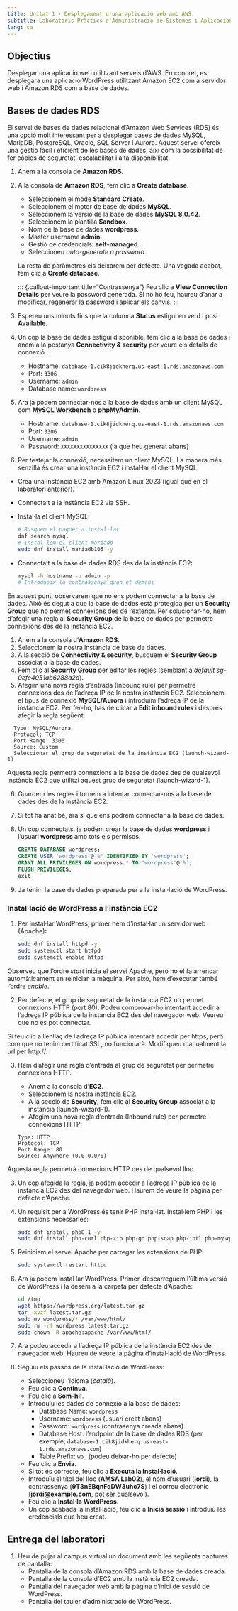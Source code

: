 ```yaml
---
title: Unitat 1 · Desplegament d'una aplicació web amb AWS
subtitle: Laboratoris Pràctics d'Administració de Sistemes i Aplicacions
lang: ca
---
```


## Objectius

Desplegar una aplicació web utilitzant serveis d'AWS. En concret, es desplegarà una aplicació WordPress utilitzant Amazon EC2 com a servidor web i Amazon RDS com a base de dades.

## Bases de dades RDS

El servei de bases de dades relacional d'Amazon Web Services (RDS) és una opció molt interessant per a desplegar bases de dades MySQL, MariaDB, PostgreSQL, Oracle, SQL Server i Aurora. Aquest servei ofereix una gestió fàcil i eficient de les bases de dades, així com la possibilitat de fer còpies de seguretat, escalabilitat i alta disponibilitat.

1. Anem a la consola de **Amazon RDS**.
2. A la consola de **Amazon RDS**, fem clic a **Create database**.

    * Seleccionem el mode **Standard Create**.
    * Seleccionem el motor de base de dades **MySQL**.
    * Seleccionem la versió de la base de dades **MySQL 8.0.42**.
    * Seleccionem la plantilla **Sandbox**.
    * Nom de la base de dades **wordpress**.
    * Master username **admin**.
    * Gestió de credencials: **self-managed**.
    * Seleccioneu *auto-generate a password*.

    La resta de paràmetres els deixarem per defecte. Una vegada acabat, fem clic a **Create database**.

    ::: {.callout-important title="Contrassenya"}
    Feu clic a **View Connection Details** per veure la password generada. Si no ho feu, haureu d'anar a modificar, regenerar la password i aplicar els canvis.
    :::

3. Espereu uns minuts fins que la columna **Status** estigui en verd i posi **Available**. 
4. Un cop la base de dades estigui disponible, fem clic a la base de dades i anem a la pestanya **Connectivity & security** per veure els detalls de connexió.

    * Hostname: `database-1.cik8jidkherq.us-east-1.rds.amazonaws.com`
    * Port: `3306`
    * Username: `admin`
    * Database name: `wordpress`


4. Ara ja podem connectar-nos a la base de dades amb un client MySQL com **MySQL Workbench** o **phpMyAdmin**.

    * Hostname: `database-1.cik8jidkherq.us-east-1.rds.amazonaws.com`
    * Port: `3306`
    * Username: `admin`
    * Password: `XXXXXXXXXXXXXXX` (la que heu generat abans)

5. Per testejar la connexió, necessitem un client MySQL. La manera més senzilla és crear una instància EC2 i instal·lar el client MySQL.
  
  - Crea una instància EC2 amb Amazon Linux 2023 (igual que en el laboratori anterior).
  - Connecta't a la instància EC2 via SSH.
  - Instal·la el client MySQL:

    ```bash
    # Busquem el paquet a instal·lar
    dnf search mysql
    # Instal·lem el client mariadb
    sudo dnf install mariadb105 -y
    ```

  - Connecta't a la base de dades RDS des de la instància EC2:

    ```bash
    mysql -h hostname -u admin -p
    # Introdueix la contrassenya quan et demani
    ```

En aquest punt, observarem que no ens podem connectar a la base de dades. Això és degut a que la base de dades està protegida per un **Security Group** que no permet connexions des de l'exterior. Per solucionar-ho, hem d'afegir una regla al **Security Group** de la base de dades per permetre connexions des de la instància EC2.

1. Anem a la consola d'**Amazon RDS**.
2. Seleccionem la nostra instància de base de dades.
3. A la secció de **Connectivity & security**, busquem el **Security Group** associat a la base de dades.
4. Fem clic al **Security Group** per editar les regles (semblant a *default sg-0efc4051ab6288a2d*). 
5. Afegim una nova regla d'entrada (Inbound rule) per permetre connexions des de l'adreça IP de la nostra instància EC2. Seleccionem el tipus de connexió **MySQL/Aurora** i introduïm l'adreça IP de la instància EC2. Per fer-ho, has de clicar a **Edit inbound rules** i després afegir la regla següent:

  ```plaintext
    Type: MySQL/Aurora
    Protocol: TCP
    Port Range: 3306
    Source: Custom
    Seleccionar el grup de seguretat de la instància EC2 (launch-wizard-1)
  ```

::: {.callout-note title="Observació"}
Aquesta regla permetrà connexions a la base de dades des de qualsevol instància EC2 que utilitzi aquest grup de seguretat (launch-wizard-1).
:::

6. Guardem les regles i tornem a intentar connectar-nos a la base de dades des de la instància EC2.
7. Si tot ha anat bé, ara sí que ens podrem connectar a la base de dades.
8. Un cop connectats, ja podem crear la base de dades **wordpress** i l'usuari **wordpress** amb tots els permisos.

    ```sql
    CREATE DATABASE wordpress;
    CREATE USER 'wordpress'@'%' IDENTIFIED BY 'wordpress';
    GRANT ALL PRIVILEGES ON wordpress.* TO 'wordpress'@'%';
    FLUSH PRIVILEGES;
    exit
    ```
9. Ja tenim la base de dades preparada per a la instal·lació de WordPress.

### Instal·lació de WordPress a l'instància EC2

1. Per instal·lar WordPress, primer hem d'instal·lar un servidor web (Apache):

    ```bash
    sudo dnf install httpd -y
    sudo systemctl start httpd
    sudo systemctl enable httpd
    ```

::: {.callout-tip title="Nota"}
Observeu que l'ordre *start* inicia el servei Apache, però no el fa arrencar automàticament en reiniciar la màquina. Per això, hem d'executar també l'ordre *enable*.
:::

2. Per defecte, el grup de seguretat de la instància EC2 no permet connexions HTTP (port 80). Podeu comprovar-ho intentant accedir a l'adreça IP pública de la instància EC2 des del navegador web. Veureu que no es pot connectar. 

::: {.callout-tip title="Nota"}
Si feu clic a l'enllaç de l'adreça IP pública intentarà accedir per https, però com que no tenim certificat SSL, no funcionarà. Modifiqueu manualment la url per http://<adreça_ip_publica>.
:::
   
3. Hem d'afegir una regla d'entrada al grup de seguretat per permetre connexions HTTP.

    - Anem a la consola d'**EC2**.
    - Seleccionem la nostra instància EC2.
    - A la secció de **Security**, fem clic al **Security Group** associat a la instància (launch-wizard-1).
    - Afegim una nova regla d'entrada (Inbound rule) per permetre connexions HTTP:

    ```plaintext
    Type: HTTP
    Protocol: TCP
    Port Range: 80
    Source: Anywhere (0.0.0.0/0)
    ```

::: {.callout-tip title="Nota"}
Aquesta regla permetrà connexions HTTP des de qualsevol lloc.
:::

3. Un cop afegida la regla, ja podem accedir a l'adreça IP pública de la instància EC2 des del navegador web. Haurem de veure la pàgina per defecte d'Apache.

4. Un requisit per a WordPress és tenir PHP instal·lat. Instal·lem PHP i les extensions necessàries:

    ```bash
    sudo dnf install php8.1 -y
    sudo dnf install php-curl php-zip php-gd php-soap php-intl php-mysqlnd php-pdo -y
    ```

5. Reiniciem el servei Apache per carregar les extensions de PHP:

    ```bash
    sudo systemctl restart httpd
    ```

6. Ara ja podem instal·lar WordPress. Primer, descarreguem l'última versió de WordPress i la desem a la carpeta per defecte d'Apache:

    ```bash
    cd /tmp
    wget https://wordpress.org/latest.tar.gz
    tar -xvzf latest.tar.gz
    sudo mv wordpress/* /var/www/html/
    sudo rm -rf wordpress latest.tar.gz
    sudo chown -R apache:apache /var/www/html/
    ```

7. Ara podeu accedir a l'adreça IP pública de la instància EC2 des del navegador web. Haureu de veure la pàgina d'instal·lació de WordPress.
8. Seguiu els passos de la instal·lació de WordPress:

    - Seleccioneu l'idioma (*català*).
    - Feu clic a **Continua**.
    - Feu clic a **Som-hi!**.
    - Introduïu les dades de connexió a la base de dades:
      - Database Name: `wordpress`
      - Username: `wordpress` (usuari creat abans)
      - Password: `wordpress` (contrasenya creada abans)
      - Database Host: l'endpoint de la base de dades RDS (per exemple, `database-1.cik8jidkherq.us-east-1.rds.amazonaws.com`)
      - Table Prefix: `wp_` (podeu deixar-ho per defecte)
    - Feu clic a **Envia**.
    - Si tot és correcte, feu clic a **Executa la instal·lació**.
    - Introduïu el títol del lloc (**AMSA Lab02**), el nom d'usuari (**jordi**), la contrassenya (**9T3nEBqnFqDW3uhc7S**) i el correu electrònic (**jordi@example.com**, pot ser qualsevol).
    - Feu clic a **Instal·la WordPress**.
    - Un cop acabada la instal·lació, feu clic a **Inicia sessió** i introduïu les credencials que heu creat.

## Entrega del laboratori

1. Heu de pujar al campus virtual un document amb les següents captures de pantalla:
   - Pantalla de la consola d'Amazon RDS amb la base de dades creada.
   - Pantalla de la consola d'EC2 amb la instància EC2 creada.
   - Pantalla del navegador web amb la pàgina d'inici de sessió de WordPress.
   - Pantalla del tauler d'administració de WordPress.



